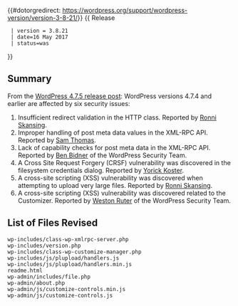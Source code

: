 {{#dotorgredirect: https://wordpress.org/support/wordpress-version/version-3-8-21/}}
{{ Release
  | version = 3.8.21
  | date=16 May 2017
  | status=was
}}

== Summary ==
  
From the [https://wordpress.org/news/2017/05/wordpress-4-7-5/ WordPress 4.7.5 release post]: WordPress versions 4.7.4 and earlier are affected by six security issues:

# Insufficient redirect validation in the HTTP class. Reported by [https://dk.linkedin.com/in/ronni-skansing-36143b65 Ronni Skansing].
# Improper handling of post meta data values in the XML-RPC API. Reported by [https://hackerone.com/jazzy2fives Sam Thomas].
# Lack of capability checks for post meta data in the XML-RPC API. Reported by [https://profiles.wordpress.org/vortfu Ben Bidner] of the WordPress Security Team.
# A Cross Site Request Forgery (CRSF)  vulnerability was discovered in the filesystem credentials dialog. Reported by [https://twitter.com/yorickkoster Yorick Koster].
# A cross-site scripting (XSS) vulnerability was discovered when attempting to upload very large files. Reported by [https://dk.linkedin.com/in/ronni-skansing-36143b65 Ronni Skansing].
# A cross-site scripting (XSS) vulnerability was discovered related to the Customizer. Reported by [https://profiles.wordpress.org/westonruter Weston Ruter] of the WordPress Security Team.
  
== List of Files Revised ==
 
<pre>
wp-includes/class-wp-xmlrpc-server.php
wp-includes/version.php
wp-includes/class-wp-customize-manager.php
wp-includes/js/plupload/handlers.js
wp-includes/js/plupload/handlers.min.js
readme.html
wp-admin/includes/file.php
wp-admin/about.php
wp-admin/js/customize-controls.min.js
wp-admin/js/customize-controls.js
</pre>
